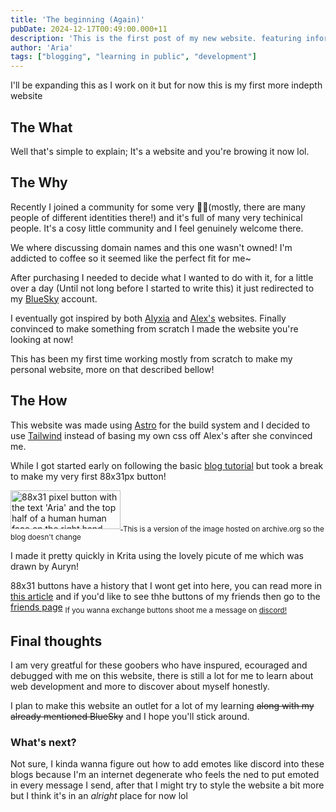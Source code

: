 ```yaml
---
title: 'The beginning (Again)'
pubDate: 2024-12-17T00:49:00.000+11
description: 'This is the first post of my new website. featuring information on why I chose Astro to rewrite it and some extra fun information along the way!'
author: 'Aria'
tags: ["blogging", "learning in public", "development"]
---
```



I'll be expanding this as I work on it but for now this is my first more indepth website

## The What

Well that's simple to explain; It's a website and you're browing it now lol.

## The Why

Recently I joined a community for some very **🏳️‍⚧️**(mostly, there are many people of different identities there!) and it's full of many very techinical people. It's a cosy little community and I feel genuinely welcome there.

We where discussing domain names and this one wasn't owned! I'm addicted to coffee so it seemed like the perfect fit for me~

<a href ={orderConfirmedImg.src} target="_blank">
<Picture
        src={orderConfirmedImg}
        quality={95}
        densities={[0.75, 1, 2]}
        formats={['avif', 'webp', 'jpeg']}
        alt="A picture of the 'Order Confirmed' pafe from cloudflair"
    />
</a>

After purchasing I needed to decide what I wanted to do with it, for a little over a day (Until not long before I started to write this) it just redirected to my [BlueSky](https://bsky.app/profile/did:plc:bzrn33tcfgjxnsanvg6py3xn) account.

I eventually got inspired by both [Alyxia](https://alyxia.dev/) and [Alex's](https://buh.moe/) websites. Finally convinced to make something from scratch I made the website you're looking at now!

This has been my first time working mostly from scratch to make my personal website, more on that described bellow!

## The How

This website was made using [Astro](https://astro.build/) for the build system and I decided to use [Tailwind](https://tailwindcss.com/) instead of basing my own css off Alex's after she convinced me.

<a href ={useAFrameworkImg.src} target="_blank">
<Picture
        src={useAFrameworkImg}
        quality={95}
        width={192}
        densities={[0.75, 1, 2,]}
        formats={['avif', 'webp', 'jpeg']}
        alt="A discord screenshot containing the following messages: Sent by @BuyMyMojo: 'getting my brain around css and styling hurts, I'm man handling some of your css @amemoia', Sent by @amemoia: 'DONT LOOK AT MY CSS ITS SO BAD', 'EVERYTHING HAS ITS OWN CLASS', 'USE A FRAMEWORK'"
    />
</a>

While I got started early on following the basic [blog tutorial](https://docs.astro.build/en/tutorial/0-introduction/) but took a break to make my very first 88x31px button!

<a href="https://aria.coffee/" target="_blank">
                <img
                    alt="88x31 pixel button with the text 'Aria' and the top half of a human human face on the right hand side"
                    src="https://aria.coffee/static/img/buttons/aria.gif"
                    style="min-width: 88px; width: 176px; min-height: 31px; height: 62px; image-rendering: pixelated;"
                />
            </a>
<sub>This is a version of the image hosted on archive.org so the blog doesn't change</sub>

I made it pretty quickly in Krita using the lovely picute of me which was drawn by Auryn!

88x31 buttons have a history that I wont get into here, you can read more in <a alt="This article looks back at a couple of popular screen elements in early web pages. The Powered By logo and 88x31 pixel buttons." href="https://tekeye.uk/computer_history/powered-by" target="_blank">this article</a> and if you'd like to see thhe buttons of my friends then go to the [friends page](/friends)
<sub>If you wanna exchange buttons shoot me a message on <a href="https://discord.com/users/383507911160233985" target="_blank">discord!</a></sub>

## Final thoughts

I am very greatful for these goobers who have inspured, ecouraged and debugged with me on this website, there is still a lot for me to learn about web development and more to discover about myself honestly.

I plan to make this website an outlet for a lot of my learning ~~along with my already mentioned BlueSky~~ and I hope you'll stick around.

### What's next?

Not sure, I kinda wanna figure out how to add emotes like discord into these blogs because I'm an internet degenerate who feels the ned to put emoted in every message I send, after that I might try to style the website a bit more but I think it's in an *alright* place for now lol
